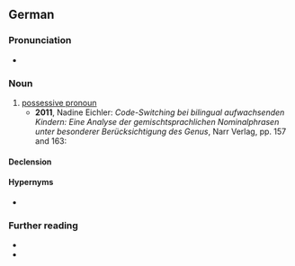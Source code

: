 ==German==

===Pronunciation===
* {{audio|de|De-Possessivpronomen.ogg|Audio}}

===Noun===
{{de-noun|n,,-:Possessivpronomina}}

# [[possessive pronoun]]
#* '''2011''', Nadine Eichler: ''Code-Switching bei bilingual aufwachsenden Kindern: Eine Analyse der gemischtsprachlichen Nominalphrasen unter besonderer Berücksichtigung des Genus'', Narr Verlag, pp. 157 and 163:
#*: {{quote|de|Das Spanische unterscheidet adjektivische und substantivische '''Possessivpronomina'''. [...] Im Deutschen werden ebenfalls zwei Typen von Possessivpronomina unterschieden: adjektivisch gebrauchte und substantivisch gebrauchte '''Possessivpronomina'''.}}

====Declension====
{{de-ndecl|n,,-:Possessivpronomina}}

====Hypernyms====
* {{l|de|Pronomen}}

===Further reading===
* {{R:Duden}}
* {{R:DWDS}}

{{C|de|Parts of speech}}